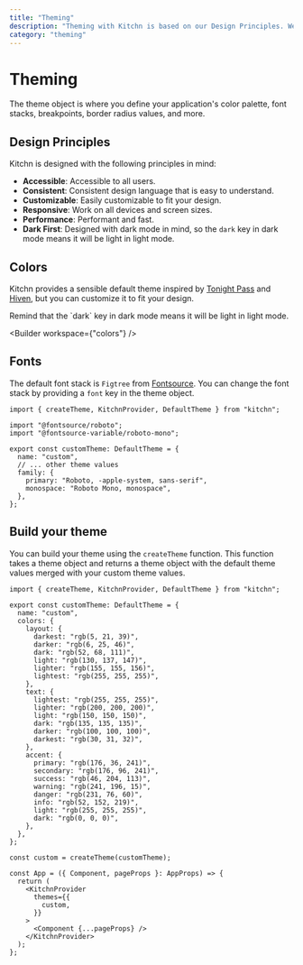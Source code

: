 ```yaml
---
title: "Theming"
description: "Theming with Kitchn is based on our Design Principles. We recommend you read through them before you start theming your application."
category: "theming"
---
```



# Theming

The theme object is where you define your application's color palette, font stacks, breakpoints, border radius values, and more.

## Design Principles

Kitchn is designed with the following principles in mind:
- **Accessible**: Accessible to all users.
- **Consistent**: Consistent design language that is easy to understand.
- **Customizable**: Easily customizable to fit your design.
- **Responsive**: Work on all devices and screen sizes.
- **Performance**: Performant and fast.
- **Dark First**: Designed with dark mode in mind, so the `dark` key in dark mode means it will be light in light mode.

## Colors

Kitchn provides a sensible default theme inspired by [Tonight Pass](https://tonightpass.com/) and [Hiven](https://twitter.com/phineyes/status/1335623562892369921?s=20), but you can customize it to fit your design. 

<Callout>
  Remind that the `dark` key in dark mode means it will be light in light mode.
</Callout>

<Builder workspace={"colors"} />

## Fonts

The default font stack is `Figtree` from [Fontsource](https://fontsource.org/). You can change the font stack by providing a `font` key in the theme object.

```tsx
import { createTheme, KitchnProvider, DefaultTheme } from "kitchn";

import "@fontsource/roboto";
import "@fontsource-variable/roboto-mono";

export const customTheme: DefaultTheme = {
  name: "custom",
  // ... other theme values
  family: {
    primary: "Roboto, -apple-system, sans-serif",
    monospace: "Roboto Mono, monospace",
  },
};
```

## Build your theme

You can build your theme using the `createTheme` function. This function takes a theme object and returns a theme object with the default theme values merged with your custom theme values.

```tsx
import { createTheme, KitchnProvider, DefaultTheme } from "kitchn";

export const customTheme: DefaultTheme = {
  name: "custom",
  colors: {
    layout: {
      darkest: "rgb(5, 21, 39)",
      darker: "rgb(6, 25, 46)",
      dark: "rgb(52, 68, 111)",
      light: "rgb(130, 137, 147)",
      lighter: "rgb(155, 155, 156)",
      lightest: "rgb(255, 255, 255)",
    },
    text: {
      lightest: "rgb(255, 255, 255)",
      lighter: "rgb(200, 200, 200)",
      light: "rgb(150, 150, 150)",
      dark: "rgb(135, 135, 135)",
      darker: "rgb(100, 100, 100)",
      darkest: "rgb(30, 31, 32)",
    },
    accent: {
      primary: "rgb(176, 36, 241)",
      secondary: "rgb(176, 96, 241)",
      success: "rgb(46, 204, 113)",
      warning: "rgb(241, 196, 15)",
      danger: "rgb(231, 76, 60)",
      info: "rgb(52, 152, 219)",
      light: "rgb(255, 255, 255)",
      dark: "rgb(0, 0, 0)",
    },
  },
};

const custom = createTheme(customTheme);

const App = ({ Component, pageProps }: AppProps) => {
  return (
    <KitchnProvider
      themes={{
        custom,
      }}
    >
      <Component {...pageProps} />
    </KitchnProvider>
  );
};
```